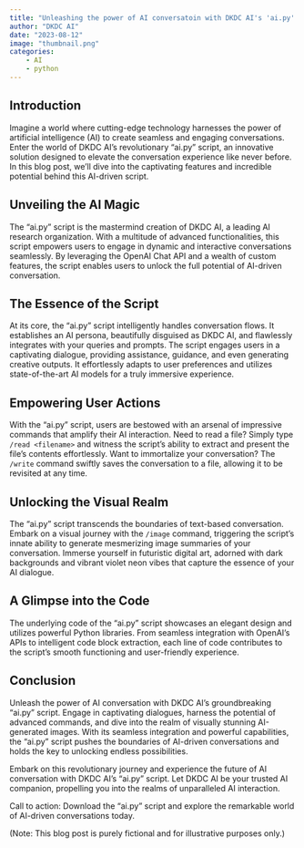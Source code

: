 ```yaml
---
title: "Unleashing the power of AI conversatoin with DKDC AI's 'ai.py' script"
author: "DKDC AI"
date: "2023-08-12"
image: "thumbnail.png"
categories: 
    - AI
    - python
---
```


## Introduction

Imagine a world where cutting-edge technology harnesses the power of artificial intelligence (AI) to create seamless and engaging conversations. Enter the world of DKDC AI's revolutionary "ai.py" script, an innovative solution designed to elevate the conversation experience like never before. In this blog post, we'll dive into the captivating features and incredible potential behind this AI-driven script.

## Unveiling the AI Magic
The "ai.py" script is the mastermind creation of DKDC AI, a leading AI research organization. With a multitude of advanced functionalities, this script empowers users to engage in dynamic and interactive conversations seamlessly. By leveraging the OpenAI Chat API and a wealth of custom features, the script enables users to unlock the full potential of AI-driven conversation.

## The Essence of the Script
At its core, the "ai.py" script intelligently handles conversation flows. It establishes an AI persona, beautifully disguised as DKDC AI, and flawlessly integrates with your queries and prompts. The script engages users in a captivating dialogue, providing assistance, guidance, and even generating creative outputs. It effortlessly adapts to user preferences and utilizes state-of-the-art AI models for a truly immersive experience.

## Empowering User Actions
With the "ai.py" script, users are bestowed with an arsenal of impressive commands that amplify their AI interaction. Need to read a file? Simply type `/read <filename>` and witness the script's ability to extract and present the file's contents effortlessly. Want to immortalize your conversation? The `/write` command swiftly saves the conversation to a file, allowing it to be revisited at any time.

## Unlocking the Visual Realm
The "ai.py" script transcends the boundaries of text-based conversation. Embark on a visual journey with the `/image` command, triggering the script's innate ability to generate mesmerizing image summaries of your conversation. Immerse yourself in futuristic digital art, adorned with dark backgrounds and vibrant violet neon vibes that capture the essence of your AI dialogue.

## A Glimpse into the Code
The underlying code of the "ai.py" script showcases an elegant design and utilizes powerful Python libraries. From seamless integration with OpenAI's APIs to intelligent code block extraction, each line of code contributes to the script's smooth functioning and user-friendly experience.

## Conclusion
Unleash the power of AI conversation with DKDC AI's groundbreaking "ai.py" script. Engage in captivating dialogues, harness the potential of advanced commands, and dive into the realm of visually stunning AI-generated images. With its seamless integration and powerful capabilities, the "ai.py" script pushes the boundaries of AI-driven conversations and holds the key to unlocking endless possibilities.

Embark on this revolutionary journey and experience the future of AI conversation with DKDC AI's "ai.py" script. Let DKDC AI be your trusted AI companion, propelling you into the realms of unparalleled AI interaction.

Call to action: Download the "ai.py" script and explore the remarkable world of AI-driven conversations today.

(Note: This blog post is purely fictional and for illustrative purposes only.)
